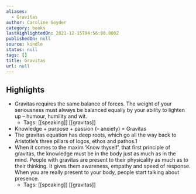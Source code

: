 ```yaml
---
aliases:
  - Gravitas
author: Caroline Goyder
category: books
lastHighlightedOn: 2021-12-15T04:56:00.000Z
publishedOn: null
source: kindle
status: null
tags: []
title: Gravitas
url: null
---
```

## Highlights

- Gravitas requires the same balance of forces. The weight of your seriousness must always be balanced equally by your ability to lighten up – humour, humility and wit.
    - Tags: [[speaking]] [[gravitas]]
- Knowledge + purpose + passion (– anxiety) = Gravitas
- The gravitas equation has deep roots, which go all the way back to Aristotle’s three pillars of logos, ethos and pathos.1
- When it comes to the maxim ‘Know thyself’, that first principle of gravitas, the knowledge must be in the body just as much as in the mind. People with gravitas are present to their physicality as much as to their thinking. It gives them awareness, empathy and speed of response. When you are really present to your body, people start talking about presence.
    - Tags: [[speaking]] [[gravitas]]
